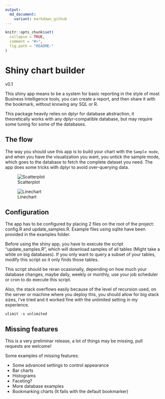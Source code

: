```yaml
---
output:
  md_document:
    variant: markdown_github
---
```


<!-- README.md is generated from README.Rmd. Please edit that file -->
```r
knitr::opts_chunk$set(
  collapse = TRUE,
  comment = "#>",
  fig.path = "README-"
)
```

# Shiny chart builder

v0.1

This shiny app means to be a system for basic reporting in the style of most Business Intelligence tools, you can create a report, and then share it with the bookmark, without knowing any SQL or R.

This package heavily relies on dplyr for database abstraction, it theoretically works with any dplyr-compatible database, but may require some tuning for some of the databases.

## The flow 

The way you should use this app is to build your chart with the `Sample mode`, and when you have the visualization you want, you untick the sample mode, which goes to the database to fetch the complete dataset you need. The app does some tricks with dplyr to avoid over-querying data.

![Scatterplot](images/scatter.gif)

![Linechart](images/line.gif)

## Configuration

The app has to be configured by placing 2 files on the root of the project: config.R and update_samples.R. Example files using sqlite have been provided in the examples folder.

Before using the shiny app, you have to execute the script "update_samples.R", which will download samples of all tables (Might take a while on big databases). If you only want to query a subset of your tables, modify this script so it only finds those tables.

This script should be reran ocasionally, depending on how much your database changes, maybe daily, weekly or monthly, use your job scheduler or cron to do execute this script.

Also, the stack overflows easily because of the level of recursion used, on the server or machine where you deploy this, you should allow for big stack sizes, i've tried and it worked fine with the unlimited setting in my experience.

```
ulimit -s unlimited
```

## Missing features

This is a very preliminar release, a lot of things may be missing, pull requests are welcome!

Some examples of missing features:

* Some advanced settings to control appearance
* Bar charts
* Histograms
* Faceting?
* More database examples
* Bookmarking charts (It fails with the default bookmarker)